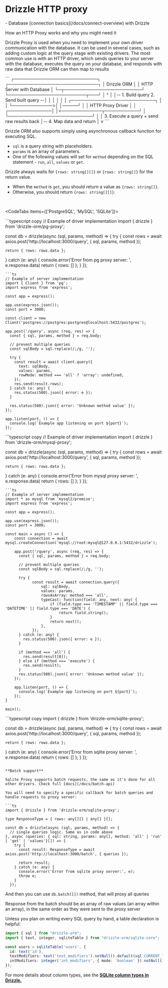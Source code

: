 
# Drizzle HTTP proxy

<Prerequisites>
- Database [connection basics](/docs/connect-overview) with Drizzle
</Prerequisites>

How an HTTP Proxy works and why you might need it

Drizzle Proxy is used when you need to implement your own driver communication with the database. 
It can be used in several cases, such as adding custom logic at the query stage with existing drivers. 
The most common use is with an HTTP driver, which sends queries to your server with the database, executes the query 
on your database, and responds with raw data that Drizzle ORM can then map to results

<Callout collapsed="How it works under the hood?">
```                                  
┌───────────────────────────┐                 ┌─────────────────────────────┐              
│       Drizzle ORM         │                 │  HTTP Server with Database  │             
└─┬─────────────────────────┘                 └─────────────────────────┬───┘             
  │                                                ^                    │
  │-- 1. Build query         2. Send built query --│                    │
  │                                                │                    │
  │              ┌───────────────────────────┐     │                    │
  └─────────────>│                           │─────┘                    │ 
                 │      HTTP Proxy Driver    │                          │
  ┌──────────────│                           │<─────────────┬───────────┘
  │              └───────────────────────────┘              │
  │                                                  3. Execute a query + send raw results back
  │-- 4. Map data and return        
  │                   
  v
```
</Callout>

Drizzle ORM also supports simply using asynchronous callback function for executing SQL.

- `sql` is a query string with placeholders.
- `params` is an array of parameters.
- One of the following values will set for `method` depending on the SQL statement - `run`, `all`, `values` or `get`.

Drizzle always waits for `{rows: string[][]}` or `{rows: string[]}` for the return value.

- When the `method` is `get`, you should return a value as `{rows: string[]}`.
- Otherwise, you should return `{rows: string[][]}`.

<br/>

<CodeTabs items={['PostgreSQL', 'MySQL', 'SQLite']}>
<Section>
```typescript copy
// Example of driver implementation
import { drizzle } from 'drizzle-orm/pg-proxy';

const db = drizzle(async (sql, params, method) => {
  try {
    const rows = await axios.post('http://localhost:3000/query', { sql, params, method });

    return { rows: rows.data };
  } catch (e: any) {
    console.error('Error from pg proxy server: ', e.response.data)
    return { rows: [] };
  }
});
```
```ts
// Example of server implementation
import { Client } from 'pg';
import express from 'express';

const app = express();

app.use(express.json());
const port = 3000;

const client = new Client('postgres://postgres:postgres@localhost:5432/postgres');

app.post('/query', async (req, res) => {
  const { sql, params, method } = req.body;

  // prevent multiple queries
  const sqlBody = sql.replace(/;/g, '');

  try {
    const result = await client.query({
      text: sqlBody,
      values: params,
      rowMode: method === 'all' ? 'array': undefined,
    });
    res.send(result.rows);
  } catch (e: any) {
    res.status(500).json({ error: e });
  }

  res.status(500).json({ error: 'Unknown method value' });
});

app.listen(port, () => {
  console.log(`Example app listening on port ${port}`);
});
```
</Section>
<Section>
```typescript copy
// Example of driver implementation
import { drizzle } from 'drizzle-orm/mysql-proxy';

const db = drizzle(async (sql, params, method) => {
  try {
    const rows = await axios.post('http://localhost:3000/query', { sql, params, method });

    return { rows: rows.data };
  } catch (e: any) {
    console.error('Error from mysql proxy server: ', e.response.data)
    return { rows: [] };
  }
});
```
```ts
// Example of server implementation
import * as mysql from 'mysql2/promise';
import express from 'express';

const app = express();

app.use(express.json());
const port = 3000;

const main = async () => {
    const connection = await mysql.createConnection('mysql://root:mysql@127.0.0.1:5432/drizzle');

    app.post('/query', async (req, res) => {
      const { sql, params, method } = req.body;

      // prevent multiple queries
      const sqlBody = sql.replace(/;/g, '');

      try {
            const result = await connection.query({
                sql: sqlBody,
                values: params,
                rowsAsArray: method === 'all',
                typeCast: function(field: any, next: any) {
                    if (field.type === 'TIMESTAMP' || field.type === 'DATETIME' || field.type === 'DATE') {
                        return field.string();
                    }
                    return next();
                },
            });
      } catch (e: any) {
        res.status(500).json({ error: e });
      }

      if (method === 'all') {
        res.send(result[0]);
      } else if (method === 'execute') {
        res.send(result);
      }
      res.status(500).json({ error: 'Unknown method value' });
    });

    app.listen(port, () => {
      console.log(`Example app listening on port ${port}`);
    });
}

main();
```
</Section>
<Section>
```typescript copy
import { drizzle } from 'drizzle-orm/sqlite-proxy';

const db = drizzle(async (sql, params, method) => {
  try {
    const rows = await axios.post('http://localhost:3000/query', { sql, params, method });

    return { rows: rows.data };
  } catch (e: any) {
    console.error('Error from sqlite proxy server: ', e.response.data)
    return { rows: [] };
  }
});
```

**Batch support**

Sqlite Proxy supports batch requests, the same as it's done for all other drivers. Check full [docs](/docs/batch-api)

You will need to specify a specific callback for batch queries and handle requests to proxy server:

```ts
import { drizzle } from 'drizzle-orm/sqlite-proxy';

type ResponseType = { rows: any[][] | any[] }[];

const db = drizzle(async (sql, params, method) => {
  // single queries logic. Same as in code above
}, async (queries: { sql: string, params: any[], method: 'all' | 'run' | 'get' | 'values'}[]) => {
    try {
      const result: ResponseType = await axios.post('http://localhost:3000/batch', { queries });

      return result;
    } catch (e: any) {
      console.error('Error from sqlite proxy server:', e);
      throw e;
    }
  });
```

And then you can use `db.batch([])` method, that will proxy all queries

<Callout>
  Response from the batch should be an array of raw values (an array within an array), in the same order as they were sent to the proxy server
</Callout>

Unless you plan on writing every SQL query by hand, a table declaration is helpful:
```typescript copy
import { sql } from "drizzle-orm";
import { text, integer, sqliteTable } from "drizzle-orm/sqlite-core";

const users = sqliteTable('users', {
  id: text('id'),
  textModifiers: text('text_modifiers').notNull().default(sql`CURRENT_TIMESTAMP`),
  intModifiers: integer('int_modifiers', { mode: 'boolean' }).notNull().default(false),
});
```
For more details about column types, see the **[SQLite column types in Drizzle.](/docs/column-types/sqlite)**
</Section>
</CodeTabs>


